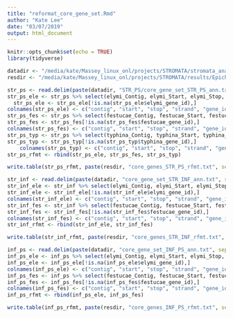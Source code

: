 ```yaml
---
title: "reformat_core_gene_set.Rmd"
author: "Kate Lee"
date: "03/07/2019"
output: html_document
---
```


```r
knitr::opts_chunk$set(echo = TRUE)
library(tidyverse)

```


```r

datadir <- "/media/kate/Massey_linux_onl/projects/STROMATA/stromata_analysis/Epichloe_stromata_DE/3_DESeq2/" 
resdir <- "/media/kate/Massey_linux_onl/projects/STROMATA/results/Epichloe_clusters/rfmt_core_gene_sets/"

```


```r

str_ps <- read.delim(paste(datadir, "STR_PS/core_gene_set_STR_PS_ann.txt", sep = ""), header = TRUE, sep = "\t", stringsAsFactors = FALSE)
str_ps_ele <- str_ps %>% select(elymi_Contig, elymi_Start, elymi_Stop, elymi_Strand, elymi_gene_id, orthogroup,  elymi_apeglm_log2FC, elymi_apeglm_lfcSE, elymi_apeglm_1_svalue, elymi_apeglm_2_svalue) %>% mutate(species = "elymi")
  str_ps_ele <- str_ps_ele[!is.na(str_ps_ele$elymi_gene_id),]
colnames(str_ps_ele) <- c("contig", "start", "stop", "strand", "gene_id","orthogroup", "log2fc", "lfcSE", "svalue_1", "svalue_2", "species")
str_ps_fes <- str_ps %>% select(festucae_Contig, festucae_Start, festucae_Stop, festucae_Strand, festucae_gene_id, orthogroup, festucae_apeglm_log2FC, festucae_apeglm_lfcSE, festucae_apeglm_1_svalue, festucae_apeglm_2_svalue) %>% mutate(species = "festucae")
str_ps_fes <- str_ps_fes[!is.na(str_ps_fes$festucae_gene_id),]   
colnames(str_ps_fes) <- c("contig", "start", "stop", "strand", "gene_id","orthogroup", "log2fc", "lfcSE", "svalue_1", "svalue_2", "species")
str_ps_typ <- str_ps %>% select(typhina_Contig, typhina_Start, typhina_Stop, typhina_Strand, typhina_gene_id, orthogroup, typhina_apeglm_log2FC, typhina_apeglm_lfcSE, typhina_apeglm_1_svalue, typhina_apeglm_2_svalue) %>% mutate(species = "typhina")
str_ps_typ <- str_ps_typ[!is.na(str_ps_typ$typhina_gene_id),]    
    colnames(str_ps_typ) <- c("contig", "start", "stop", "strand", "gene_id","orthogroup", "log2fc", "lfcSE", "svalue_1", "svalue_2", "species")
str_ps_rfmt <- rbind(str_ps_ele, str_ps_fes, str_ps_typ)

write.table(str_ps_rfmt, paste(resdir, "core_genes_STR_PS_rfmt.txt", sep = ""), quote = FALSE, sep = "\t", row.names = FALSE)
```

```r

str_inf <- read.delim(paste(datadir, "core_gene_set_STR_INF_ann.txt", sep = ""), header = TRUE, sep = "\t", stringsAsFactors = FALSE)
str_inf_ele <- str_inf %>% select(elymi_Contig, elymi_Start, elymi_Stop, elymi_Strand, elymi_gene_id, orthogroup,  elymi_apeglm_log2FC, elymi_apeglm_lfcSE, elymi_apeglm_1_svalue, elymi_apeglm_2_svalue)  %>% mutate(species = "elymi")
str_inf_ele <- str_inf_ele[!is.na(str_inf_ele$elymi_gene_id),]
colnames(str_inf_ele) <- c("contig", "start", "stop", "strand", "gene_id","orthogroup", "log2fc", "lfcSE", "svalue_1", "svalue_2", "species")
str_inf_fes <- str_inf %>% select(festucae_Contig, festucae_Start, festucae_Stop, festucae_Strand, festucae_gene_id, orthogroup, festucae_apeglm_log2FC, festucae_apeglm_lfcSE, festucae_apeglm_1_svalue, festucae_apeglm_2_svalue) %>% mutate(species = "festucae")
str_inf_fes <- str_inf_fes[!is.na(str_inf_fes$festucae_gene_id),]   
colnames(str_inf_fes) <- c("contig", "start", "stop", "strand", "gene_id","orthogroup", "log2fc", "lfcSE", "svalue_1", "svalue_2", "species")
str_inf_rfmt <- rbind(str_inf_ele, str_inf_fes)

write.table(str_inf_rfmt, paste(resdir, "core_genes_STR_INF_rfmt.txt", sep = ""), quote = FALSE, sep = "\t", row.names = FALSE)
```

```r

inf_ps <- read.delim(paste(datadir, "core_gene_set_INF_PS_ann.txt", sep = ""), header = TRUE, sep = "\t", stringsAsFactors = FALSE)
inf_ps_ele <- inf_ps %>% select(elymi_Contig, elymi_Start, elymi_Stop, elymi_Strand, elymi_gene_id, orthogroup,  elymi_apeglm_log2FC, elymi_apeglm_lfcSE, elymi_apeglm_1_svalue, elymi_apeglm_2_svalue) %>% mutate(species = "elymi")
inf_ps_ele <- inf_ps_ele[!is.na(inf_ps_ele$elymi_gene_id),]
colnames(inf_ps_ele) <- c("contig", "start", "stop", "strand", "gene_id","orthogroup", "log2fc", "lfcSE", "svalue_1", "svalue_2", "species")
inf_ps_fes <- inf_ps %>% select(festucae_Contig, festucae_Start, festucae_Stop, festucae_Strand, festucae_gene_id, orthogroup, festucae_apeglm_log2FC, festucae_apeglm_lfcSE, festucae_apeglm_1_svalue, festucae_apeglm_2_svalue) %>% mutate(species = "festucae")
inf_ps_fes <- inf_ps_fes[!is.na(inf_ps_fes$festucae_gene_id),]   
colnames(inf_ps_fes) <- c("contig", "start", "stop", "strand", "gene_id","orthogroup", "log2fc", "lfcSE", "svalue_1", "svalue_2", "species")
inf_ps_rfmt <- rbind(inf_ps_ele, inf_ps_fes)

write.table(inf_ps_rfmt, paste(resdir, "core_genes_INF_PS_rfmt.txt", sep = ""), quote = FALSE, sep = "\t", row.names = FALSE)
```
